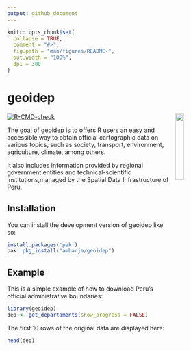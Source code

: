 ```yaml
---
output: github_document
---
```


<!-- README.md is generated from README.Rmd. Please edit that file -->

```r
knitr::opts_chunk$set(
  collapse = TRUE,
  comment = "#>",
  fig.path = "man/figures/README-",
  out.width = "100%",
  dpi = 300
)
```

# geoidep

<img src="man/figures/geoidep.svg" align="right" hspace="10" vspace="0" width="20%">

<!-- badges: start -->
[![R-CMD-check](https://github.com/ambarja/geoidep/actions/workflows/R-CMD-check.yaml/badge.svg)](https://github.com/ambarja/geoidep/actions/workflows/R-CMD-check.yaml)
<!-- badges: end -->

The goal of geoidep is to offers R users an easy and accessible way to obtain official cartographic data on various topics, such as society, transport, environment, agriculture, climate, among others.

It also includes information provided by regional government entities and technical-scientific institutions,managed by the Spatial Data Infrastructure of Peru.

## Installation

You can install the development version of geoidep like so:

```r
install.packages('pak')
pak::pkg_install("ambarja/geoidep")
```

## Example

This is a simple example of how to download Peru's official administrative boundaries:

```r
library(geoidep)
dep <- get_departaments(show_progress = FALSE)
```

The first 10 rows of the original data are displayed here:
```r
head(dep)
```
